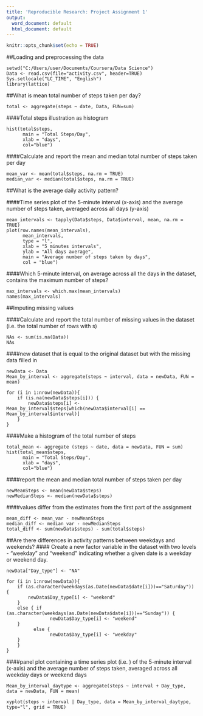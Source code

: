 ---
title: 'Reproducible Research: Project Assignment 1'
output:
  word_document: default
  html_document: default
---

```{r setup, include=FALSE}
knitr::opts_chunk$set(echo = TRUE)
```

##Loading and preprocessing the data
```
setwd("C:/Users/user/Documents/Coursera/Data Science")
Data <- read.csv(file="activity.csv", header=TRUE)
Sys.setlocale("LC_TIME", "English")
library(lattice)
```
##What is mean total number of steps taken per day?
```
total <- aggregate(steps ~ date, Data, FUN=sum)
```
####Total steps illustration as histogram
```
hist(total$steps,
      main = "Total Steps/Day",
      xlab = "days",
      col="blue")
```
####Calculate and report the mean and median total number of steps taken per day

```
mean_var <- mean(total$steps, na.rm = TRUE)
median_var <- median(total$steps, na.rm = TRUE)
```

##What is the average daily activity pattern?

####Time series plot of the 5-minute interval (x-axis) and the average number of steps taken, averaged across all days (y-axis)
```
mean_intervals <- tapply(Data$steps, Data$interval, mean, na.rm = TRUE)
plot(row.names(mean_intervals),
      mean_intervals,
      type = "l",
      xlab = "5 minutes intervals",
      ylab = "All days average",
      main = "Average number of steps taken by days",
      col = "blue")
```

####Which 5-minute interval, on average across all the days in the dataset, contains the maximum number of steps?
```
max_intervals <- which.max(mean_intervals)
names(max_intervals)
```

##Imputing missing values

####Calculate and report the total number of missing values in the dataset (i.e. the total number of rows with s)
```
NAs <- sum(is.na(Data))
NAs
```
####new dataset that is equal to the original dataset but with the missing data filled in
```
newData <- Data
Mean_by_interval <- aggregate(steps ~ interval, data = newData, FUN = mean)

for (i in 1:nrow(newData)){
    if (is.na(newData$steps[i])) {
        newData$steps[i] <- Mean_by_interval$steps[which(newData$interval[i] == Mean_by_interval$interval)]
    }
}
```
####Make a histogram of the total number of steps

```
total_mean <- aggregate (steps ~ date, data = newData, FUN = sum)
hist(total_mean$steps,
      main = "Total Steps/Day",
      xlab = "days",
      col="blue")
```
####report the mean and median total number of steps taken per day
```
newMeanSteps <- mean(newData$steps)
newMedianSteps <- median(newData$steps)
```
####values differ from the estimates from the first part of the assignment
```
mean_diff <- mean_var - newMeanSteps
median_diff <- median_var - newMedianSteps
total_diff <- sum(newData$steps) - sum(total$steps)
```


##Are there differences in activity patterns between weekdays and weekends?
#### Create a new factor variable in the dataset with two levels - "weekday" and "weekend" indicating whether a given date is a weekday or weekend day.
```
newData["Day_type"] <- "NA"

for (i in 1:nrow(newData)){
    if (as.character(weekdays(as.Date(newData$date[i]))=="Saturday")) {
        newData$Day_type[i] <- "weekend"
    } 
    else { if (as.character(weekdays(as.Date(newData$date[i]))=="Sunday")) {
                newData$Day_type[i] <- "weekend"
    }
          else {
                newData$Day_type[i] <- "weekday"
    }
    }
}

```

####panel plot containing a time series plot (i.e. ) of the 5-minute interval (x-axis) and the average number of steps taken, averaged across all weekday days or weekend days 
```
Mean_by_interval_daytype <- aggregate(steps ~ interval + Day_type, data = newData, FUN = mean)

xyplot(steps ~ interval | Day_type, data = Mean_by_interval_daytype, type="l", grid = TRUE)

```
